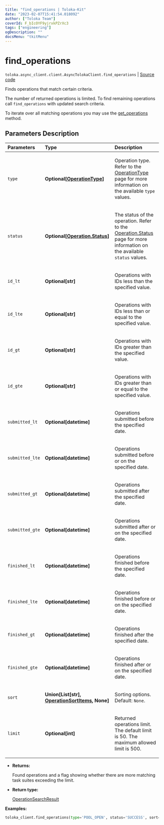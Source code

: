 ```yaml
---
title: "find_operations | Toloka-Kit"
date: "2023-02-07T15:41:54.018092"
author: ["Toloka Team"]
coverId: F_bIcOYF9yjrxkPZrXc3
tags: ["engineering"]
ogDescription: ""
docsMenu: "tkitMenu"
---
```


# find_operations
`toloka.async_client.client.AsyncTolokaClient.find_operations` | [Source code](https://github.com/Toloka/toloka-kit/blob/v1.1.3/src/client/__init__.py#L0)

Finds operations that match certain criteria.

The number of returned operations is limited. To find remaining operations call `find_operations` with updated search criteria.

To iterate over all matching operations you may use the [get_operations](/docs-new/toloka-kit/reference/toloka.client.TolokaClient.get_operations) method.

## Parameters Description

| Parameters | Type | Description |
| :----------| :----| :-----------|
`type`|**Optional\[[OperationType](/docs-new/toloka-kit/reference/toloka.client.operations.OperationType)\]**|<p>Operation type. Refer to the [OperationType](/docs-new/toloka-kit/reference/toloka.client.operations.OperationType) page for more information on the available `type` values.</p>
`status`|**Optional\[[Operation.Status](/docs-new/toloka-kit/reference/toloka.client.operations.Operation.Status)\]**|<p>The status of the operation. Refer to the [Operation.Status](/docs-new/toloka-kit/reference/toloka.client.operations.Operation.Status) page for more information on the available `status` values.</p>
`id_lt`|**Optional\[str\]**|<p>Operations with IDs less than the specified value.</p>
`id_lte`|**Optional\[str\]**|<p>Operations with IDs less than or equal to the specified value.</p>
`id_gt`|**Optional\[str\]**|<p>Operations with IDs greater than the specified value.</p>
`id_gte`|**Optional\[str\]**|<p>Operations with IDs greater than or equal to the specified value.</p>
`submitted_lt`|**Optional\[datetime\]**|<p>Operations submitted before the specified date.</p>
`submitted_lte`|**Optional\[datetime\]**|<p>Operations submitted before or on the specified date.</p>
`submitted_gt`|**Optional\[datetime\]**|<p>Operations submitted after the specified date.</p>
`submitted_gte`|**Optional\[datetime\]**|<p>Operations submitted after or on the specified date.</p>
`finished_lt`|**Optional\[datetime\]**|<p>Operations finished before the specified date.</p>
`finished_lte`|**Optional\[datetime\]**|<p>Operations finished before or on the specified date.</p>
`finished_gt`|**Optional\[datetime\]**|<p>Operations finished after the specified date.</p>
`finished_gte`|**Optional\[datetime\]**|<p>Operations finished after or on the specified date.</p>
`sort`|**Union\[List\[str\], [OperationSortItems](/docs-new/toloka-kit/reference/toloka.client.search_requests.OperationSortItems), None\]**|<p>Sorting options. Default: `None`.</p>
`limit`|**Optional\[int\]**|<p>Returned operations limit. The default limit is 50. The maximum allowed limit is 500.</p>

* **Returns:**

  Found operations and a flag showing whether there are more matching task suites exceeding the limit.

* **Return type:**

  [OperationSearchResult](/docs-new/toloka-kit/reference/toloka.client.search_results.OperationSearchResult)

**Examples:**

```python
toloka_client.find_operations(type='POOL_OPEN', status='SUCCESS', sort=['-finished'], limit=3)
```
